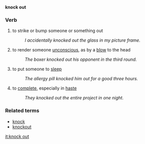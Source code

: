 '''knock out'''
===Verb===
#to strike or bump someone or something out
#:''I accidentally knocked out the glass in my picture frame.''
#to render someone [[unconscious]], as by a [[blow]] to the head
#:''The boxer knocked out his opponent in the third round.''
#to put someone to [[sleep]]
#:''The allergy pill knocked him out for a good three hours.''
#to [[complete]], especially in [[haste]]
#:''They knocked out the entire project in one night.''

===Related terms===
*[[knock]]
*[[knockout]]

[[it:knock out]]